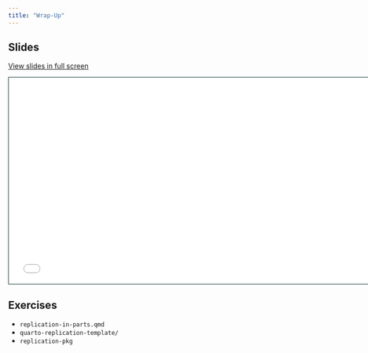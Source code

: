 ```yaml
---
title: "Wrap-Up"
---
```

## Slides

[View slides in full screen](slides.html)

```{=html}
<iframe class="slide-deck" src="slides.html" height="420" width="747" style="border: 1px solid #123233;"></iframe>
```

## Exercises

- `replication-in-parts.qmd`
- `quarto-replication-template/`
- `replication-pkg`

